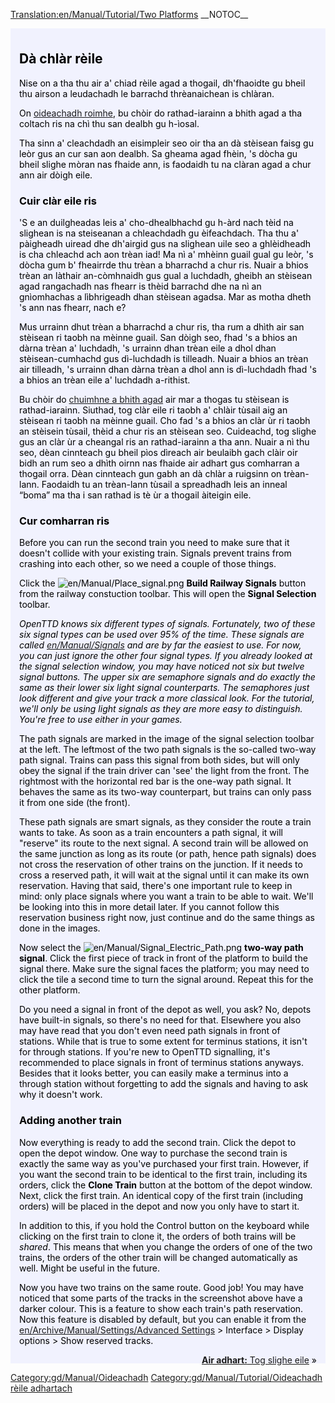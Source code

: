[[Translation:en/Manual/Tutorial/Two Platforms]]
__NOTOC__

{{en/Tabs|3|1
|gd/Manual/Tutorial/Dà clàr rèile|1. Dà chlàr<!--
-->|gd/Manual/Tutorial/Dà shlighe rèile|2. Dà shlighe<!--
-->|gd/Manual/Tutorial/Lìonra bunasach|3. Lìonra bunasach}}
<div style="padding:.5em 1em 1em 1em; border-top:none; background-color:#f1f2fe; color:#000;">
{{gd/Manual/Tutorial/Oideachadh}}

== Dà chlàr rèile ==
Nise on a tha thu air a' chiad rèile agad a thogail, dh'fhaoidte gu bheil thu airson a leudachadh le barrachd thrèanaichean is chlàran.

On [[gd/Manual/Tutorial/Main Page|oideachadh roimhe]], bu chòir do rathad-iarainn a bhith agad  a tha coltach ris na chì thu san dealbh gu h-ìosal.
{{en/Phototable|[[File:gd/Manual/Tutorial/Tutorial single track.png|400px]]|Dà stèisean, slighe-iarainn is trèan (briog air gus a mheudachadh)|none}}

Tha sinn a' cleachdadh an eisimpleir seo oir tha an dà stèisean faisg gu leòr gus an cur san aon dealbh. Sa gheama agad fhèin, 's dòcha gu bheil slighe mòran nas fhaide ann, is faodaidh tu na clàran agad a chur ann air dòigh eile.

=== Cuir clàr eile ris ===
'S e an duilgheadas leis a' cho-dhealbhachd gu h-àrd nach tèid na slighean is na steiseanan a chleachdadh gu èifeachdach. Tha thu a' pàigheadh uiread dhe dh'airgid gus na slighean uile seo a ghlèidheadh is cha chleachd ach aon trèan iad! Ma nì a' mhèinn guail gual gu leòr, 's dòcha gum b' fheairrde thu trèan a bharrachd a chur ris. Nuair a bhios trèan an làthair an-còmhnaidh gus gual a luchdadh, gheibh an stèisean agad rangachadh nas fhearr is thèid barrachd dhe na nì an gnìomhachas a lìbhrigeadh dhan stèisean agadsa. Mar as motha dheth 's ann nas fhearr, nach e?

Mus urrainn dhut trèan a bharrachd a chur ris, tha rum a dhìth air san stèisean ri taobh na mèinne guail. San dòigh seo, fhad 's a bhios an dàrna trèan a' luchdadh, 's urrainn dhan trèan eile a dhol dhan stèisean-cumhachd gus dì-luchdadh is tilleadh. Nuair a bhios an trèan air tilleadh, 's urrainn dhan dàrna trèan a dhol ann is dì-luchdadh fhad 's a bhios an trèan eile a' luchdadh a-rithist.

Bu chòir do [[gd/Manual/Tutorial/Trèanaichean|chuimhne a bhith agad]] air mar a thogas tu stèisean is rathad-iarainn. Siuthad, tog clàr eile ri taobh a' chlàir tùsail aig an stèisean ri taobh na mèinne guail. Cho fad 's a bhios an clàr ùr ri taobh an stèisein tùsail, thèid a chur ris an stèisean seo. Cuideachd, tog slighe gus an clàr ùr a cheangal ris an rathad-iarainn a tha ann. Nuair a nì thu seo, dèan cinnteach gu bheil pìos dìreach air beulaibh gach clàir oir bidh an rum seo a dhìth oirnn nas fhaide air adhart gus comharran a thogail orra. Dèan cinnteach gun gabh an dà chlàr a ruigsinn on trèan-lann. Faodaidh tu an trèan-lann tùsail a spreadhadh leis an inneal “boma” ma tha i san rathad is tè ùr a thogail àiteigin eile.

=== Cur comharran ris ===

Before you can run the second train you need to make sure that it doesn't collide with your existing train. Signals prevent trains from crashing into each other, so we need a couple of those things.

Click the [[File:en/Manual/Place signal.png]] '''Build Railway Signals''' button from the railway constuction toolbar. This will open the '''Signal Selection''' toolbar.

''OpenTTD knows six different types of signals. Fortunately, two of these six signal types can be used over 95% of the time. These signals are called [[en/Manual/Signals]] and are by far the easiest to use. For now, you can just ignore the other four signal types. If you already looked at the signal selection window, you may have noticed not six but twelve signal buttons. The upper six are semaphore signals and do exactly the same as their lower six light signal counterparts. The semaphores just look different and give your track a more classical look. For the tutorial, we'll only be using light signals as they are more easy to distinguish. You're free to use either in your games.''

{{en/Phototable|[[File:gd/Manual/Yapp signalgui.png]]|Path signals|left}} The path signals are marked in the image of the signal selection toolbar at the left. The leftmost of the two path signals is the so-called two-way path signal. Trains can pass this signal from both sides, but will only obey the signal if the train driver can 'see' the light from the front. The rightmost with the horizontal red bar is the one-way path signal. It behaves the same as its two-way counterpart, but trains can only pass it from one side (the front).

These path signals are smart signals, as they consider the route a train wants to take. As soon as a train encounters a path signal, it will "reserve" its route to the next signal. A second train will be allowed on the same junction as long as its route (or path, hence path signals) does not cross the reservation of other trains on the junction. If it needs to cross a reserved path, it will wait at the signal until it can make its own reservation. Having that said, there's one important rule to keep in mind: only place signals where you want a train to be able to wait. We'll be looking into this in more detail later. If you cannot follow this reservation business right now, just continue and do the same things as done in the images.

Now select the [[File:en/Manual/Signal Electric Path.png]] '''two-way path signal'''. Click the first piece of track in front of the platform to build the signal there. Make sure the signal faces the platform; you may need to click the tile a second time to turn the signal around. Repeat this for the other platform.

{{en/Phototable|[[File:gd/Manual/Tutorial/Tutorial two platforms.png|400px]]|The second platform equipped with path signals (click to enlarge)|none}}

Do you need a signal in front of the depot as well, you ask? No, depots have built-in signals, so there's no need for that. Elsewhere you also may have read that you don't even need path signals in front of stations. While that is true to some extent for terminus stations, it isn't for through stations. If you're new to OpenTTD signalling, it's recommended to place signals in front of terminus stations anyways. Besides that it looks better, you can easily make a terminus into a through station without forgetting to add the signals and having to ask why it doesn't work.

=== Adding another train ===
Now everything is ready to add the second train. Click the depot to open the depot window. One way to purchase the second train is exactly the same way as you've purchased your first train. However, if you want the second train to be identical to the first train, including its orders, click the '''Clone Train''' button at the bottom of the depot window. Next, click the first train. An identical copy of the first train (including orders) will be placed in the depot and now you only have to start it.

In addition to this, if you hold the Control button on the keyboard while clicking on the first train to clone it, the orders of both trains will be ''shared''. This means that when you change the orders of one of the two trains, the orders of the other train will be changed automatically as well. Might be useful in the future.

{{en/Phototable|[[File:gd/Manual/Tutorial/Tutorial two trains.png|400px]]|Mine station with two platforms and path signals in action (click to enlarge)|none}}

Now you have two trains on the same route. Good job!
You may have noticed that some parts of the tracks in the screenshot above have a darker colour. This is a feature to show each train's path reservation. Now this feature is disabled by default, but you can enable it from the [[en/Archive/Manual/Settings/Advanced Settings]] > Interface > Display options > Show reserved tracks.

<span style="float: right">[[gd/Manual/Tutorial/Dà shlighe rèile|'''Air adhart:''' Tog slighe eile]] &raquo;</span>
</div>
[[Category:gd/Manual/Oideachadh]]
[[Category:gd/Manual/Tutorial/Oideachadh rèile adhartach]]